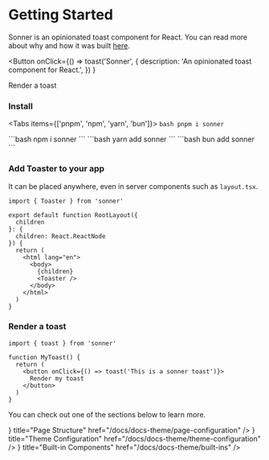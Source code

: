 
# Getting Started

Sonner is an opinionated toast component for React. You can read more about why and how it was built [here](https://emilkowal.ski/ui/building-a-toast-component).

<Button
  onClick={() =>
    toast('Sonner', {
      description: 'An opinionated toast component for React.',
    })
  }
>
  Render a toast
</Button>
<Steps>
### Install

<Tabs items={['pnpm', 'npm', 'yarn', 'bun']}>
  <Tab>
    ```bash
    pnpm i sonner
    ```

  </Tab>
  <Tab>
    ```bash
    npm i sonner
    ```
  </Tab>
  <Tab>
    ```bash
    yarn add sonner
    ```
  </Tab>
    <Tab>
    ```bash
    bun add sonner
    ```
  </Tab>
</Tabs>

### Add Toaster to your app

It can be placed anywhere, even in server components such as `layout.tsx`.

```tsx
import { Toaster } from 'sonner'

export default function RootLayout({
  children
}: {
  children: React.ReactNode
}) {
  return (
    <html lang="en">
      <body>
        {children}
        <Toaster />
      </body>
    </html>
  )
}
```

### Render a toast

```tsx
import { toast } from 'sonner'

function MyToast() {
  return (
    <button onClick={() => toast('This is a sonner toast')}>
      Render my toast
    </button>
  )
}
```

</Steps>

You can check out one of the sections below to learn more.

<Cards>
  <Card
    icon={
      <svg
        xmlns="http://www.w3.org/2000/svg"
        fill="none"
        viewBox="0 0 24 24"
        strokeWidth={1.5}
        stroke="currentColor"
        className="h-6 w-6"
      >
        <path
          strokeLinecap="round"
          strokeLinejoin="round"
          d="M3.75 12h16.5m-16.5 3.75h16.5M3.75 19.5h16.5M5.625 4.5h12.75a1.875 1.875 0 010 3.75H5.625a1.875 1.875 0 010-3.75z"
        />
      </svg>
    }
    title="Page Structure"
    href="/docs/docs-theme/page-configuration"
  />
  <Card
    icon={
      <svg
        xmlns="http://www.w3.org/2000/svg"
        fill="none"
        viewBox="0 0 24 24"
        strokeWidth={1.5}
        stroke="currentColor"
        className="h-6 w-6"
      >
        <path
          strokeLinecap="round"
          strokeLinejoin="round"
          d="M4.5 12a7.5 7.5 0 0015 0m-15 0a7.5 7.5 0 1115 0m-15 0H3m16.5 0H21m-1.5 0H12m-8.457 3.077l1.41-.513m14.095-5.13l1.41-.513M5.106 17.785l1.15-.964m11.49-9.642l1.149-.964M7.501 19.795l.75-1.3m7.5-12.99l.75-1.3m-6.063 16.658l.26-1.477m2.605-14.772l.26-1.477m0 17.726l-.26-1.477M10.698 4.614l-.26-1.477M16.5 19.794l-.75-1.299M7.5 4.205L12 12m6.894 5.785l-1.149-.964M6.256 7.178l-1.15-.964m15.352 8.864l-1.41-.513M4.954 9.435l-1.41-.514M12.002 12l-3.75 6.495"
        />
      </svg>
    }
    title="Theme Configuration"
    href="/docs/docs-theme/theme-configuration"
  />
  <Card
    icon={
      <svg
        xmlns="http://www.w3.org/2000/svg"
        fill="none"
        viewBox="0 0 24 24"
        strokeWidth={1.5}
        stroke="currentColor"
        className="h-6 w-6"
      >
        <path
          strokeLinecap="round"
          strokeLinejoin="round"
          d="M21 7.5l-9-5.25L3 7.5m18 0l-9 5.25m9-5.25v9l-9 5.25M3 7.5l9 5.25M3 7.5v9l9 5.25m0-9v9"
        />
      </svg>
    }
    title="Built-in Components"
    href="/docs/docs-theme/built-ins"
  />
</Cards>
